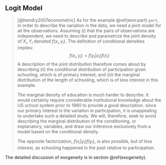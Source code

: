 
## Logit Model

> [@hendry2007econometric] As for the example \@ref(exm:part) `part`, in order to describe the variation in the data, we need a joint model for all the observations. Assuming ($i$) that the pairs of observations are independent, we need to describe and parametrize the joint density of $X_{i}, Y_{i}$ denoted $f\left(x_{i}, y_{i}\right)$. The definition of conditional densities implies:
> $$ f\left(x_{i}, y_{i}\right)=f\left(y_{i} | x_{i}\right) f\left(x_{i}\right) $$
> A description of the joint distribution therefore comes about by describing ($ii$) the conditional distribution of participation given schooling, which is of primary interest; and ($iii$) the marginal distribution of the length of schooling, which is of less interest in this example.
>
> The marginal density of education is much harder to describe. It would certainly require considerable institutional knowledge about the US school system prior to 1980 to provide a good description. since our primary interest is the variation in participation, it is unappealing to undertake such a detailed study. We will, therefore, seek to avoid describing the marginal distribution of the conditioning, or explanatory, variables, and draw our inference exclusively from a model based on the conditional density.
>
> The opposite factorization, $f\left(x_{i} | y_{i}\right) f\left(y_{i}\right),$ is also possible, but of less interest, as schooling happened in the past relative to participation.

The detailed discussion of exogeneity is in section \@ref(exogeneity).
